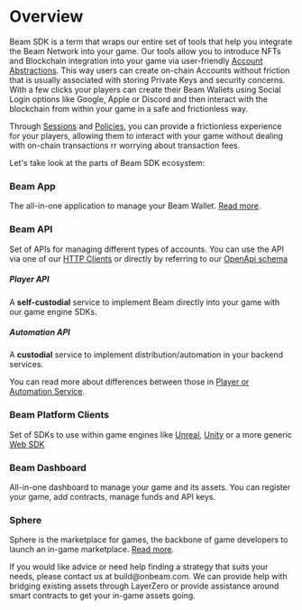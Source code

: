 
# Overview

Beam SDK is a term that wraps our entire set of tools that help you integrate the Beam Network into your game.
Our tools allow you to introduce NFTs and Blockchain integration into your game via user-friendly [Account Abstractions](https://ethereum.org/en/roadmap/account-abstraction/). This way users can create on-chain Accounts without friction that is usually associated with storing Private Keys and security concerns. With a few clicks your players can create their Beam Wallets using Social Login options like Google, Apple or Discord and then interact with the blockchain from within your game in a safe and frictionless way.

Through [Sessions](/sdk/player-service/sessions/introduction) and [Policies](/sdk/automation-service/policies/introduction), you can provide a frictionless experience for your players, allowing them to interact with your game without dealing with on-chain transactions rr worrying about transaction fees.

Let's take look at the parts of Beam SDK ecosystem:

### Beam App
The all-in-one application to manage your Beam Wallet. [Read more](/sdk/beam-app).

### Beam API
Set of APIs for managing different types of accounts.
You can use the API via one of our [HTTP Clients](/sdk/api/api-clients) or directly by referring to our [OpenApi schema](/sdk/api/api-reference)

##### Player API
A **self-custodial** service to implement Beam directly into your game with our game engine SDKs.

##### Automation API
A **custodial** service to implement distribution/automation in your backend services.

You can read more about differences between those in [Player or Automation Service](/sdk/beam-player-vs-automation).

### Beam Platform Clients
Set of SDKs to use within game engines like [Unreal](/sdk/platform-clients/unreal), [Unity](/sdk/platform-clients/unity) or a more generic [Web SDK](/sdk/platform-clients/web)

### Beam Dashboard
All-in-one dashboard to manage your game and its assets. You can register your game, add contracts, manage funds and API keys.

### Sphere
Sphere is the marketplace for games, the backbone of game developers to launch an in-game marketplace. [Read more](/sdk/sphere/introduction).

<Callout type="warning" emoji="⚠️">
  If you would like advice or need help finding a strategy that suits your needs, please contact us at build@onbeam.com. We can provide help with bridging existing assets through LayerZero or provide assistance around smart contracts to get your in-game assets going.
</Callout>
